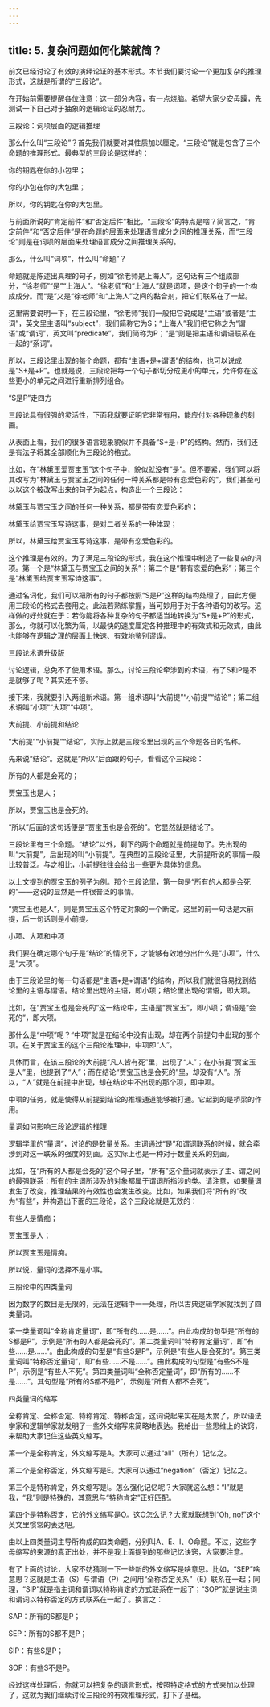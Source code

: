 ```yaml
---
---
---
```

title: 5. 复杂问题如何化繁就简？
---




前文已经讨论了有效的演绎论证的基本形式。本节我们要讨论一个更加复杂的推理形式，这就是所谓的“三段论”。

在开始前需要提醒各位注意：这一部分内容，有一点烧脑。希望大家少安毋躁，先测试一下自己对于抽象的逻辑论证的忍耐力。





三段论：词项层面的逻辑推理


那么什么叫“三段论”？首先我们就要对其性质加以厘定。“三段论”就是包含了三个命题的推理形式。最典型的三段论是这样的：

你的钥匙在你的小包里；

你的小包在你的大包里；

所以，你的钥匙在你的大包里。

与前面所说的“肯定前件”和“否定后件”相比，“三段论”的特点是啥？简言之，“肯定前件”和“否定后件”是在命题的层面来处理语言成分之间的推理关系，而“三段论”则是在词项的层面来处理语言成分之间推理关系的。

那么，什么叫“词项”，什么叫“命题”？

命题就是陈述出真理的句子，例如“徐老师是上海人”。这句话有三个组成部分，“徐老师”“是”“上海人”。“徐老师”和“上海人”就是词项，是这个句子的一个构成成分。而“是”又是“徐老师”和“上海人”之间的黏合剂，把它们联系在了一起。

这里需要说明一下，在三段论里，“徐老师”我们一般把它说成是“主语”或者是“主词”，英文里主语叫“subject”，我们简称它为S；“上海人”我们把它称之为“谓语”或“谓词”，英文叫“predicate”，我们简称为P；“是”则是把主语和谓语联系在一起的“系词”。

所以，三段论里出现的每个命题，都有“主语+是+谓语”的结构，也可以说成是“S+是+P”。也就是说，三段论把每一个句子都切分成更小的单元，允许你在这些更小的单元之间进行重新排列组合。





“S是P”走四方


三段论具有很强的灵活性，下面我就要证明它非常有用，能应付对各种现象的刻画。

从表面上看，我们的很多语言现象貌似并不具备“S+是+P”的结构。然而，我们还是有法子将其全部顺化为三段论的格式。

比如，在“林黛玉爱贾宝玉”这个句子中，貌似就没有“是”。但不要紧，我们可以将其改写为“林黛玉与贾宝玉之间的任何一种关系都是带有恋爱色彩的”。我们甚至可以以这个被改写出来的句子为起点，构造出一个三段论：

林黛玉与贾宝玉之间的任何一种关系，都是带有恋爱色彩的；

林黛玉给贾宝玉写诗这事，是对二者关系的一种体现；

所以，林黛玉给贾宝玉写诗这事，是带有恋爱色彩的。

这个推理是有效的。为了满足三段论的形式，我在这个推理中制造了一些复杂的词项。第一个是“林黛玉与贾宝玉之间的关系”；第二个是“带有恋爱的色彩”；第三个是“林黛玉给贾宝玉写诗这事”。

通过名词化，我们可以把所有的句子都按照“S是P”这样的结构处理了，由此方便用三段论的格式去套用之。此法若熟练掌握，当可妙用于对于各种语句的改写。这样做的好处就在于：若你能将各种复杂的句子都适当地转换为“S+是+P”的形式，那么，你就可以化繁为简，以最快的速度厘定各种推理中的有效式和无效式，由此也能够在逻辑之理的层面上快速、有效地鉴别谬误。





三段论术语升级版


讨论逻辑，总免不了使用术语。那么，讨论三段论牵涉到的术语，有了S和P是不是就够了呢？其实还不够。

接下来，我就要引入两组新术语。第一组术语叫“大前提”“小前提”“结论”；第二组术语叫“小项”“大项”“中项”。


大前提、小前提和结论

“大前提”“小前提”“结论”，实际上就是三段论里出现的三个命题各自的名称。

先来说“结论”。这就是“所以”后面跟的句子。看看这个三段论：

所有的人都是会死的；

贾宝玉也是人；

所以，贾宝玉也是会死的。

“所以”后面的这句话便是“贾宝玉也是会死的”。它显然就是结论了。

三段论里有三个命题。“结论”以外，剩下的两个命题就是前提句了。先出现的叫“大前提”，后出现的叫“小前提”。在典型的三段论证里，大前提所说的事情一般比较普泛。与之相比，小前提往往会给出一些更为具体的信息。

以上文提到的贾宝玉的例子为例。那个三段论里，第一句是“所有的人都是会死的”——这说的显然是一件很普泛的事情。

“贾宝玉也是人”，则是贾宝玉这个特定对象的一个断定。这里的前一句话是大前提，后一句话则是小前提。


小项、大项和中项

我们要在确定哪个句子是“结论”的情况下，才能够有效地分出什么是“小项”，什么是“大项”。

由于三段论里的每一句话都是“主语+是+谓语”的结构，所以我们就很容易找到结论里的主语与谓语。结论里出现的主语，即小项；结论里出现的谓语，即大项。

比如，在“贾宝玉也是会死的”这一结论中，主语是“贾宝玉”，即小项；谓语是“会死的”，即大项。

那什么是“中项”呢？“中项”就是在结论中没有出现，却在两个前提句中出现的那个项。在关于贾宝玉的这个三段论推理中，中项即“人”。

具体而言，在该三段论的大前提“凡人皆有死”里，出现了“人”；在小前提“贾宝玉是人”里，也提到了“人”；而在结论“贾宝玉也是会死的”里，却没有“人”。所以，“人”就是在前提中出现，却在结论中不出现的那个项，即中项。

中项的任务，就是使得从前提到结论的推理通道能够被打通。它起到的是桥梁的作用。





量词如何影响三段论逻辑的推理


逻辑学里的“量词”，讨论的是数量关系。主词通过“是”和谓词联系的时候，就会牵涉到对这一联系的强度的刻画。这实际上也是一种对于数量关系的刻画。

比如，在“所有的人都是会死的”这个句子里，“所有”这个量词就表示了主、谓之间的最强联系：所有的主词所涉及的对象都属于谓词所指涉的类。请注意，如果量词发生了改变，推理结果的有效性也会发生改变。比如，如果我们将“所有的”改为“有些”，并构造出下面的三段论，这个三段论就是无效的：

有些人是情痴；

贾宝玉是人；

所以贾宝玉是情痴。

所以说，量词的选择不是小事。


三段论中的四类量词

因为数字的数目是无限的，无法在逻辑中一一处理，所以古典逻辑学家就找到了四类量词。

第一类量词叫“全称肯定量词”，即“所有的……是……”。由此构成的句型是“所有的S都是P”，示例是“所有的人都是会死的”。第二类量词叫“特称肯定量词”，即“有些……是……”。由此构成的句型是“有些S是P”，示例是“有些人是会死的”。第三类量词叫“特称否定量词”，即“有些……不是……”。由此构成的句型是“有些S不是P”，示例是“有些人不死”。第四类量词叫“全称否定量词”，即“所有的……不是……”。其句型是“所有的S都不是P”，示例是“所有人都不会死”。


四类量词的缩写

全称肯定、全称否定、特称肯定、特称否定，这词说起来实在是太累了，所以语法学家和逻辑学家就发明了一些外文缩写来简略地表达。我给出一些思维上的诀窍，来帮助大家记住这些英文缩写。

第一个是全称肯定，外文缩写是A。大家可以通过“all”（所有）记忆之。

第二个是全称否定，外文缩写是E。大家可以通过“negation”（否定）记忆之。

第三个是特称肯定，外文缩写是I。怎么强化记忆呢？大家就这么想：“I”就是我，“我”则是特殊的，其意思与“特称肯定”正好匹配。

第四个是特称否定，它的外文缩写是O。这O怎么记？大家就联想到“Oh, no!”这个英文里惯常的表达吧。

由以上四类量词主导所构成的四类命题，分别叫A、E、I、O命题。不过，这些字母缩写的来源的真正出处，并不是我上面提到的那些记忆诀窍，大家要注意。

有了上面的讨论，大家不妨猜测一下一些新的外文缩写是啥意思。比如，“SEP”啥意思？这就是主语（S）与谓语（P）之间用“全称否定关系”（E）联系在一起；同理，“SIP”就是指主词和谓词以特称肯定的方式联系在一起了；“SOP”就是说主词和谓词以特称否定的方式联系在一起了。换言之：

SAP：所有的S都是P；

SEP：所有的S都不是P；

SIP：有些S是P；

SOP：有些S不是P。

经过这样处理后，你就可以把复杂的语言形式，按照特定格式的方式来加以处理了，这就为我们继续讨论三段论的有效推理形式，打下了基础。